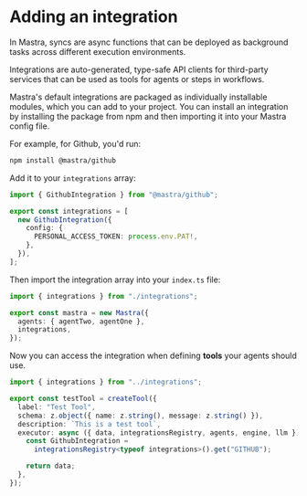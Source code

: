 # Adding an integration

In Mastra, syncs are async functions that can be deployed as background tasks across different execution environments.

Integrations are auto-generated, type-safe API clients for third-party services that can be used as tools for agents or steps in workflows.

Mastra's default integrations are packaged as individually installable modules, which you can add to your project. You can install an integration by installing the package from npm and then importing it into your Mastra config file.

For example, for Github, you'd run:

```bash npm2yarn copy
npm install @mastra/github
```

Add it to your `integrations` array:

```ts filename="src/mastra/integrations/index.ts" showLineNumbers {1, 4-8} copy
import { GithubIntegration } from "@mastra/github";

export const integrations = [
  new GithubIntegration({
    config: {
      PERSONAL_ACCESS_TOKEN: process.env.PAT!,
    },
  }),
];
```

Then import the integration array into your `index.ts` file:

```ts filename="src/mastra/index.ts" showLineNumbers {1,5} copy
import { integrations } from "./integrations";

export const mastra = new Mastra({
  agents: { agentTwo, agentOne },
  integrations,
});
```

Now you can access the integration when defining **tools** your agents should use.

```ts filename="src/mastra/tools/index.ts" showLineNumbers copy
import { integrations } from "../integrations";

export const testTool = createTool({
  label: "Test Tool",
  schema: z.object({ name: z.string(), message: z.string() }),
  description: `This is a test tool`,
  executor: async ({ data, integrationsRegistry, agents, engine, llm }) => {
    const GithubIntegration =
      integrationsRegistry<typeof integrations>().get("GITHUB");

    return data;
  },
});
```
